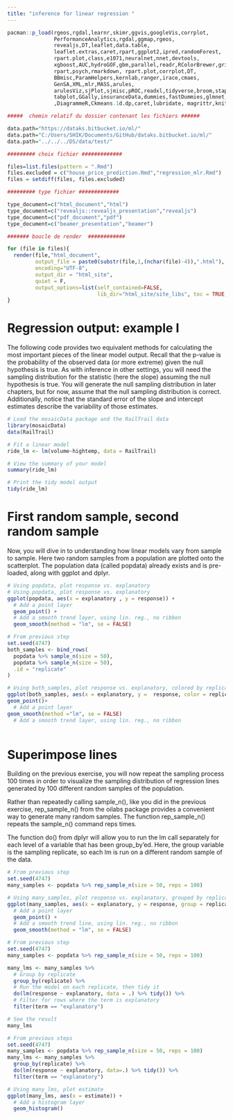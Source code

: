 ```yaml
---
title: "inference for linear regression "
---
```


```r
pacman::p_load(rgeos,rgdal,learnr,skimr,ggvis,googleVis,corrplot,
               PerformanceAnalytics,rgdal,ggmap,rgeos,
               revealjs,DT,leaflet,data.table,
               leaflet.extras,caret,rpart,ggplot2,ipred,randomForest,
               rpart.plot,class,e1071,neuralnet,nnet,devtools,
               xgboost,AUC,hydroGOF,gbm,parallel,readr,RColorBrewer,gridExtra,
               rpart,psych,rmarkdown, rpart.plot,corrplot,DT,
               BBmisc,ParamHelpers,kernlab,ranger,irace,cmaes,
               GenSA,XML,mlr,MASS,arules,
               arulesViz,sjPlot,sjmisc,pROC,readxl,tidyverse,broom,staplr,Hmisc,
               tabplot,GGally,insuranceData,dummies,fastDummies,glmnet,plotly,dplyr
               ,DiagrammeR,Ckmeans.1d.dp,caret,lubridate, magrittr,knitr, ggpubr,countrycode,pROC,verification,countrycode,shinydashboard,shiny)
```

```r


#####  chemin relatif du dossier contenant les fichiers ######

data.path="https://dataks.bitbucket.io/ml/"
data.path="C:/Users/SHIK/Documents/GitHub/dataks.bitbucket.io/ml/"
data.path="../../../DS/data/test/"

######### choix fichier #############

files=list.files(pattern = ".Rmd")
files.excluded = c("house_price_prediction.Rmd","regression_mlr.Rmd")
files = setdiff(files, files.excluded)

######### type fichier #############

type_document=c("html_document","html")
type_document=c("revealjs::revealjs_presentation","revealjs")
type_document=c("pdf_document","pdf")
type_document=c("beamer_presentation","beamer")

####### boucle de render  ############

for (file in files){
  render(file,"html_document",
         output_file = paste0(substr(file,1,(nchar(file)-4)),".html"),
         encoding="UTF-8",
         output_dir = "html_site",
         quiet = F,
         output_options=list(self_contained=FALSE,
                             lib_dir="html_site/site_libs", toc = TRUE,toc_float = TRUE, number_sections= TRUE))
}

```

# Regression output: example I

The following code provides two equivalent methods for calculating the most important pieces of the linear model output. Recall that the p-value is the probability of the observed data (or more extreme) given the null hypothesis is true. As with inference in other settings, you will need the sampling distribution for the statistic (here the slope) assuming the null hypothesis is true. You will generate the null sampling distribution in later chapters, but for now, assume that the null sampling distribution is correct. Additionally, notice that the standard error of the slope and intercept estimates describe the variability of those estimates.
```r

# Load the mosaicData package and the RailTrail data
library(mosaicData)
data(RailTrail)

# Fit a linear model
ride_lm <- lm(volume~hightemp, data = RailTrail)

# View the summary of your model
summary(ride_lm)

# Print the tidy model output
tidy(ride_lm)

```

# First random sample, second random sample

Now, you will dive in to understanding how linear models vary from sample to sample. Here two random samples from a population are plotted onto the scatterplot. The population data (called popdata) already exists and is pre-loaded, along with ggplot and dplyr.

```r
# Using popdata, plot response vs. explanatory
# Using popdata, plot response vs. explanatory
ggplot(popdata, aes(x = explanatory , y = response)) + 
  # Add a point layer
  geom_point() + 
  # Add a smooth trend layer, using lin. reg., no ribbon
  geom_smooth(method = "lm", se = FALSE) 
```


```r
# From previous step
set.seed(4747)
both_samples <- bind_rows(
  popdata %>% sample_n(size = 50), 
  popdata %>% sample_n(size = 50), 
  .id = "replicate"
)

# Using both_samples, plot response vs. explanatory, colored by replicate
ggplot(both_samples, aes(x = explanatory, y =  response, color = replicate)) +
geom_point()+
  # Add a point layer
geom_smooth(method ="lm", se = FALSE)
  # Add a smooth trend layer, using lin. reg., no ribbon
  

```


# Superimpose lines
Building on the previous exercise, you will now repeat the sampling process 100 times in order to visualize the sampling distribution of regression lines generated by 100 different random samples of the population.

Rather than repeatedly calling sample_n(), like you did in the previous exercise, rep_sample_n() from the oilabs package provides a convenient way to generate many random samples. The function rep_sample_n() repeats the sample_n() command reps times.

The function do() from dplyr will allow you to run the lm call separately for each level of a variable that has been group_by'ed. Here, the group variable is the sampling replicate, so each lm is run on a different random sample of the data.

```r
# From previous step
set.seed(4747)
many_samples <- popdata %>% rep_sample_n(size = 50, reps = 100)

# Using many_samples, plot response vs. explanatory, grouped by replicate
ggplot(many_samples, aes(x = explanatory, y = response, group = replicate)) + 
  # Add a point layer
  geom_point() + 
  # Add a smooth trend line, using lin. reg., no ribbon
  geom_smooth(method = "lm", se = FALSE) 
```

```r
# From previous step
set.seed(4747)
many_samples <- popdata %>% rep_sample_n(size = 50, reps = 100)

many_lms <- many_samples %>% 
  # Group by replicate
  group_by(replicate) %>% 
  # Run the model on each replicate, then tidy it
  do(lm(response ~ explanatory, data = .) %>% tidy()) %>%
  # Filter for rows where the term is explanatory
  filter(term == "explanatory")

# See the result
many_lms
```



```r
# From previous steps
set.seed(4747)
many_samples <- popdata %>% rep_sample_n(size = 50, reps = 100)
many_lms <- many_samples %>% 
  group_by(replicate) %>% 
  do(lm(response ~ explanatory, data=.) %>% tidy()) %>%
  filter(term == "explanatory")

# Using many_lms, plot estimate
ggplot(many_lms, aes(x = estimate)) +
  # Add a histogram layer
  geom_histogram()
```

```r

```